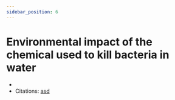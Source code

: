 ```yaml
---
sidebar_position: 6
---
```

# Environmental impact of the chemical used to kill bacteria in water
- 
- Citations: [asd](https://www.britannica.com/science/bacteria/Evolution-of-bacteria)